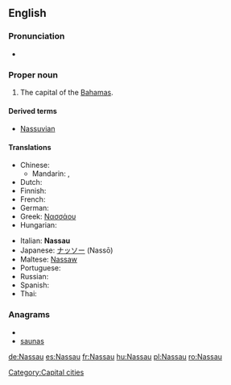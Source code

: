 {{wikipedia}}
==English==

===Pronunciation===
* {{IPA|/ˈnæsɔː/|lang=en}}

===Proper noun===
{{en-proper noun}}

# The capital of the [[Bahamas]].

====Derived terms====
* [[Nassuvian]]

====Translations====
{{trans-top|capital of the Bahamas}}
* Chinese:
** Mandarin: {{t-|cmn|拿騷|sc=Hani}}, {{t-|cmn|拿骚|tr=Násāo|sc=Hani}}
* Dutch: {{t-|nl|Nassau}}
* Finnish: {{t-|fi|Nassau}}
* French: {{t+|fr|Nassau}}
* German: {{t-|de|Nassau}}
* Greek: [[Νασσάου]]
* Hungarian: {{t+|hu|Nassau}}
{{trans-mid}}
* Italian: '''Nassau''' {{f}}
* Japanese: [[ナッソー]] (Nassō)
* Maltese: [[Nassaw]]
* Portuguese: {{t-|pt|Nassau}}
* Russian: {{t|ru|Нассау|tr=Nassáu}}
* Spanish: {{t+|es|Nassau}}
* Thai: {{t|th|นัสซอ|tr=nátsaaw}}
{{trans-bottom}}


===Anagrams===
* {{alphagram|aanssu}}
* [[saunas#English|saunas]]


[[Category:Capital cities]]

[[de:Nassau]]
[[es:Nassau]]
[[fr:Nassau]]
[[hu:Nassau]]
[[pl:Nassau]]
[[ro:Nassau]]